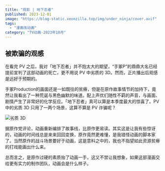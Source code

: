 ```yaml
---
title: "观影 | 地下忍者"
published: 2023-12-01
image: "https://blog-static.xeonzilla.top/img/under_ninja/cover.avif"
tags:
  - "漫画改动画"
category: "TV动画-2023年10月"
---
```

## 被欺骗的观感
在看完 PV 之后，我对「地下忍者」并不抱太大的期望，“手冢P”的鼎鼎大名已经提前宣判了这部动画的死亡，更不用说 PV 中劣质的 3D。然而，正片播出后观感是远好于预期的。

手冢Production的画面还是一如既往的贫瘠，但是在原作故事情节的加持下，竟然让我看出了一种荒诞与黑色幽默的味道。配上声优们随性不羁的声音，与画面、剧情产生了非常好的化学反应。「地下忍者」真可以算是本季度最大的惊喜了。PV 中的劣质 3D 只用了一两个场景，这算不算是 PV 诈骗呢？

![劣质 3D](https://blog-static.xeonzilla.top/img/under_ninja/01.avif "劣质3D")

据原作党评论，动画重新编排了故事线，比原作更易读。其实这是让我有些惊讶的，动画的时间线总是来来回回变换，原作竟然更难懂，是我错怪动画的脚本家了。当然原作的战斗场景要好于动画，这是意料之中的，我也不指望如此资源贫瘠的打戏能画出什么来。

总而言之，是原作过硬的素质抬了动画一手，这又不禁让我想象，如果这部漫画交给更有实力的制作团队，动画会是什么样子。
